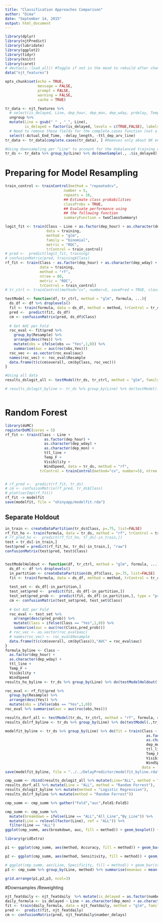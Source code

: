 ```yaml
---
title: "Classification Approaches Comparison"
author: "Dima"
date: "September 14, 2015"
output: html_document
---
```


```r
library(dplyr)
library(njtPredict)
library(lubridate)
library(ggplot2)
library(tidyr)
library(knitr)
library(caret)
# devtools::load_all() #Toggle if not in the mood to rebuild after change
data("njt_features")

opts_chunk$set(echo = TRUE,
               message = FALSE,
               prompt = FALSE,
               warning = FALSE,
               cache = TRUE)
```

```r
tr_data <- njt_features %>% 
  # select(is_delayed, Line, dep_hour, dep_mon, dep_wday, prdelay, Temp_F, Visibility, WindSpeed, HourlyPrecip) %>%
  ungroup %>% 
  mutate(Line = gsub(" " , "_", Line),
         is_delayed = factor(is_delayed, levels = c(TRUE,FALSE), labels = c("Yes","No"))) %>% 
  # Need to remove these fields for the complete.cases function (not a feature I'll use anyway) 
  select(-Actual_End_Time, -delay_length, -ttl_dep_arv_line)
tr_data <- tr_data[complete.cases(tr_data), ] #Removes only about 8K entries

#Using downsampling per "Line" to account for the Unbalanced training data
tr_ds <- tr_data %>% group_by(Line) %>% do(downSample(., .$is_delayed))
```

# Preparing for Model Resampling
```r
train_control <- trainControl(method = "repeatedcv",
                           number = 5,
                           repeats = 10,
                           ## Estimate class probabilities
                           classProbs = TRUE,
                           ## Evaluate performance using 
                           ## the following function
                           summaryFunction = twoClassSummary)

logit_fit <- train(Class ~ Line + as.factor(dep_hour) + as.character(dep_wday) + dep_mon + ttl_line +  Temp_F + Visibility + WindSpeed,
                   data = training,
                   method = "glm",
                   family = "binomial",
                   metric = "ROC",
                   trControl = train_control)
# pred <-  predict(logit_fit, training)
# confusionMatrix(pred, training$Class)
rf_fit <- train(Class ~ as.factor(dep_hour) + as.character(dep_wday) + dep_mon + ttl_line +  Temp_F + Visibility + WindSpeed,
                data = training,
                method = "rf",
                ntree = 80,
                metric = "ROC",
                trControl = train_control)
# tr_ctrl <- trainControl(method="cv", number=5, savePred = TRUE, classProb = TRUE)
```









```r
testModel <- function(df, tr_ctrl, method = "glm", formula, ...){
  ds_df <- df %>% droplevels()
  fit <- train(formula, data = ds_df, method = method, trControl = tr_ctrl, ...)
  pred <-  predict(fit, ds_df)
  cm <- confusionMatrix(pred, ds_df$Class)
  
  # Get AUC per Fold
  roc_eval <- fit$pred %>% 
    group_by(Resample) %>% 
    arrange(desc(Yes)) %>% 
    mutate(obs = ifelse(obs == "Yes",1,0)) %>%
    summarise(auc = auc(roc(obs,Yes)))
  roc_vec <- as.vector(roc_eval$auc)
  names(roc_vec) <- roc_eval$Resample
  data.frame(t(c(cm$overall, cm$byClass, roc_vec)))
}

#Using all data
results_dslogit_all <- testModel(tr_ds, tr_ctrl, method = "glm", family = "binomial", formula)

# results_dslogit_byline <- tr_ds %>% group_by(Line) %>% do(testModel(.,tr_ctrl, method = "glm", family = "binomial", formula))

```

```r

```




# Random Forest

```r
library(doMC)
registerDoMC(cores = 5)
rf_fit <- train(Class ~ Line +
                  as.factor(dep_hour) + 
                  as.character(dep_wday) + 
                  as.character(dep_mon) +
                  ttl_line +
                  Temp_F + 
                  Visibility + 
                  WindSpeed, data = tr_ds, method = "rf", 
                trControl = trainControl(method="cv", number=5), ntree = 80)


# rf_pred <-  predict(rf_fit, tr_ds)
# cm <- confusionMatrix(rf_pred, tr_ds$Class)
# plot(varImp(rf_fit))
rf_fit -> modelfit
save(modelfit, file = "shinyapp/modelfit.rda")
```

## Separate Holdout
```r
in_train <- createDataPartition(tr_ds$Class, p=.75, list=FALSE)
rf_fit_ho <- train(formula, data = tr_ds, method = "rf", trControl = tr_ctrl, ntree = 80, subset = in_train)
# rf_pred_ho <-  predict(rf_fit_ho, tr_ds[-in_train,])
test = tr_ds[-in_train,]
test$pred = predict(rf_fit_ho, tr_ds[-in_train,], "raw")
confusionMatrix(test$pred, test$Class)


testModelHoldout <- function(df, tr_ctrl, method = "glm", formula, ...){
  ds_df <- df %>% droplevels()
  in_partition <- createDataPartition(ds_df$Class, p=.75, list=FALSE)
  fit <- train(formula, data = ds_df, method = method, trControl = tr_ctrl, subset = in_partition, ...)
  
  test_set <- ds_df[-in_partition,]
  test_set$pred <-  predict(fit, ds_df[-in_partition,])
  test_set$pred_prob <-  predict(fit, ds_df[-in_partition,], type = "prob")$Yes
  cm <- confusionMatrix(test_set$pred, test_set$Class)
  
  # Get AUC per Fold
  roc_eval <- test_set %>% 
    arrange(desc(pred_prob)) %>% 
    mutate(Class = ifelse(Class == "Yes",1,0)) %>%
    summarise(auc = auc(roc(Class,pred_prob)))
  # roc_vec <- as.vector(roc_eval$auc)
  # names(roc_vec) <- roc_eval$Resample
  data.frame(t(c(cm$overall, cm$byClass)),"AUC" = roc_eval$auc)
}
formula_byline <- Class ~ 
  as.factor(dep_hour) + 
  as.character(dep_wday) + 
  ttl_line +
  Temp_F + 
  Visibility + 
  WindSpeed
results_ho_byline <- tr_ds %>% group_by(Line) %>% do(testModelHoldout(.,tr_ctrl, method = "rf", formula_byline, ntree = 80))
```


```r
roc_eval <- rf_fit$pred %>% 
  group_by(Resample) %>% 
  arrange(desc(Yes)) %>% 
  mutate(obs = ifelse(obs == "Yes",1,0))
roc_eval %>% summarise(auc = auc(roc(obs,Yes)))
```

```r
results_dsrf_all <- testModel(tr_ds, tr_ctrl, method = "rf", formula, ntree=80)
results_dslrf_byline <- tr_ds %>% group_by(Line) %>% do(testModel(.,tr_ctrl, method = "rf", formula, ntree = 80))
```

```r
modelfit_byline <- tr_ds %>% group_by(Line) %>% do(fit = train(Class ~ 
                                                                 as.factor(dep_hour) + 
                                                                 as.character(dep_wday) +
                                                                 dep_mon + 
                                                                 ttl_line +
                                                                 Temp_F + 
                                                                 Visibility + 
                                                                 WindSpeed,
                                                               data = ., method = "rf", trControl = tr_ctrl, ntree = 80))
save(modelfit_byline, file = "../../DelayPredictor/modelfit_byline.rda")
```



```r
cmp_summ <- rbind(results_dslogit_all %>% mutate(Line="ALL", method = "Logistic Regression"),
results_dsrf_all %>% mutate(Line = "ALL", method = "Random Forrest"),
results_dslogit_byline %>% mutate(method = "Logistic Regression"),
results_dslrf_byline %>% mutate(method = "Random Forrest"))

cmp_summ <- cmp_summ %>% gather("Fold","auc",Fold1:Fold5)

```

```r
cmp_summ <- cmp_summ %>% 
  mutate(breakdown = ifelse(Line == "ALL","All_Line","By_Line")) %>% 
  mutate(Line = relevel(factor(Line), ref = "ALL")) %>% 
  filter(Line == "ALL")
ggplot(cmp_summ, aes(breakdown, auc, fill = method)) + geom_boxplot() + theme_bw()

library(gridExtra)

p1 <- ggplot(cmp_summ, aes(method, Accuracy, fill = method)) + geom_bar(stat="identity", position = 'dodge') + theme_bw() + ggtitle("Accuracy")+ guides(fill=FALSE) + xlab("") + scale_fill_hue(l=40)

p2 <- ggplot(cmp_summ, aes(method, Sensitivity, fill = method)) + geom_bar(stat="identity", position = 'dodge') + theme_bw() + ggtitle("Sensitivity")+ guides(fill=FALSE)+ xlab("")+ scale_fill_hue(l=40)

# ggplot(cmp_summ, aes(Line, Specificity, fill = method)) + geom_bar(stat="identity", position = 'dodge') + theme_bw() + ggtitle("Specificity")
p3 <- cmp_summ %>% group_by(Line, method) %>% summarise(meanauc = mean(auc)) %>% ggplot(aes(method,meanauc, fill = method)) + geom_bar(stat = 'identity', position = 'dodge') + theme_bw() +ggtitle("meanAUC")+ guides(fill=FALSE)+ xlab("")+ scale_fill_hue(l=40)

grid.arrange(p1,p2,p3, ncol=3)


```

#Downsamples  /Reweighting

```r
njt_featdaily <- njt_featdaily  %>% mutate(is_delayed = as.factor(number_delays>0))
daily_formula <- is_delayed ~ Line + as.character(dep_mon) + as.character(dep_wday) + Tmin + Tavg + PrecipTotal + SnowFall + WindSpeed
fit <- train(daily_formula, data = njt_featdaily, method = "glm", family = "binomial", tr_ctrl = trainControl(method="cv", number=2, savePred = TRUE, classProb = TRUE))
pred <-  predict(fit, njt_featdaily)
cm <- confusionMatrix(pred, njt_featdaily$number_delays)
```

